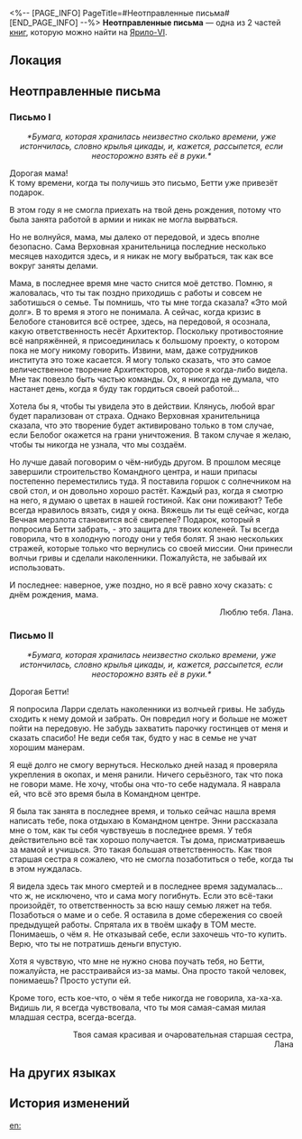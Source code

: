 <%-- [PAGE_INFO]
PageTitle=#Неотправленные письма#
[END_PAGE_INFO] --%>
{{Дополнить}}
{{Книга Инфобокс
|id           = 102
|partIds      = 190233;190234
|Название     = 
|Изображение  = Иконка Письмо.png
|Мир          = Ярило-VI
|Томов        = 2
|Автор        = <!--нужно добавить-->
|Описание     = На маленьком клочке бумаги записаны леденящий холод и тепло Белобога минувших дней. Это пережиток и своего рода свидетельство прошлого.
|Том1         = {{tx}}
|Источник1    = {{tx|Отсутствует источник}}
|Том2         = {{tx}}
|Источник2    = {{tx|Отсутствует источник}}
|Персонажи    = 
|Фракции      = 
}}
'''Неотправленные письма''' — одна из 2 частей [[Книги|книг]], которую можно найти на [[Ярило-VI]].

==Локация==
{{Отметка карты|<!--название карты-->|<!--id отметки-->}}

==Неотправленные письма==
===Письмо I===
<div align="center">''*Бумага, которая хранилась неизвестно сколько времени, уже истончилась, словно крылья цикады, и, кажется, рассыпется, если неосторожно взять её в руки.*''</div>

Дорогая мама!<br />
К тому времени, когда ты получишь это письмо, Бетти уже привезёт подарок.

В этом году я не смогла приехать на твой день рождения, потому что была занята работой в армии и никак не могла вырваться.

Но не волнуйся, мама, мы далеко от передовой, и здесь вполне безопасно. Сама Верховная хранительница последние несколько месяцев находится здесь, и я никак не могу выбраться, так как все вокруг заняты делами.

Мама, в последнее время мне часто снится моё детство. Помню, я жаловалась, что ты так поздно приходишь с работы и совсем не заботишься о семье. Ты помнишь, что ты мне тогда сказала? «Это мой долг». В то время я этого не понимала. А сейчас, когда кризис в Белобоге становится всё острее, здесь, на передовой, я осознала, какую ответственность несёт Архитектор. Поскольку противостояние всё напряжённей, я присоединилась к большому проекту, о котором пока не могу никому говорить. Извини, мам, даже сотрудников института это тоже касается. Я могу только сказать, что это самое величественное творение Архитекторов, которое я когда-либо видела. Мне так повезло быть частью команды. Ох, я никогда не думала, что настанет день, когда я буду так гордиться своей работой...

Хотела бы я, чтобы ты увидела это в действии. Клянусь, любой враг будет парализован от страха. Однако Верховная хранительница сказала, что это творение будет активировано только в том случае, если Белобог окажется на грани уничтожения. В таком случае я желаю, чтобы ты никогда не узнала, что мы создаём.

Но лучше давай поговорим о чём-нибудь другом. В прошлом месяце завершили строительство Командного центра, и наши припасы постепенно переместились туда. Я поставила горшок с солнечником на свой стол, и он довольно хорошо растёт. Каждый раз, когда я смотрю на него, я думаю о цветах в нашей гостиной. Как они поживают? Тебе всегда нравилось вязать, сидя у окна. Вяжешь ли ты ещё сейчас, когда Вечная мерзлота становится всё свирепее? Подарок, который я попросила Бетти забрать, - это защита для твоих коленей. Ты всегда говорила, что в холодную погоду они у тебя болят. Я знаю нескольких стражей, которые только что вернулись со своей миссии. Они принесли волчьи гривы и сделали наколенники. Пожалуйста, не забывай их использовать.

И последнее: наверное, уже поздно, но я всё равно хочу сказать: с днём рождения, мама.<br /><div align="right">Люблю тебя. Лана.</div>

===Письмо II===
<div align="center">''*Бумага, которая хранилась неизвестно сколько времени, уже истончилась, словно крылья цикады, и, кажется, рассыпется, если неосторожно взять её в руки.*''</div>

Дорогая Бетти!

Я попросила Ларри сделать наколенники из волчьей гривы. Не забудь сходить к нему домой и забрать. Он повредил ногу и больше не может пойти на передовую. Не забудь захватить парочку гостинцев от меня и сказать спасибо! Не веди себя так, будто у нас в семье не учат хорошим манерам.

Я ещё долго не смогу вернуться. Несколько дней назад я проверяла укрепления в окопах, и меня ранили. Ничего серьёзного, так что пока не говори маме. Не хочу, чтобы она что-то себе надумала. Я наврала ей, что всё это время была в Командном центре.

Я была так занята в последнее время, и только сейчас нашла время написать тебе, пока отдыхаю в Командном центре. Энни рассказала мне о том, как ты себя чувствуешь в последнее время. У тебя действительно всё так хорошо получается. Ты дома, присматриваешь за мамой и учишься. Это такая большая ответственность. Как твоя старшая сестра я сожалею, что не смогла позаботиться о тебе, когда ты в этом нуждалась.

Я видела здесь так много смертей и в последнее время задумалась... что ж, не исключено, что и сама могу погибнуть. Если это всё-таки произойдёт, то ответственность за всю нашу семью ляжет на тебя. Позаботься о маме и о себе. Я оставила в доме сбережения со своей предыдущей работы. Спрятала их в твоём шкафу в ТОМ месте. Понимаешь, о чём я. Не отказывай себе, если захочешь что-то купить. Верю, что ты не потратишь деньги впустую.

Хотя я чувствую, что мне не нужно снова поучать тебя, но Бетти, пожалуйста, не расстраивайся из-за мамы. Она просто такой человек, понимаешь? Просто уступи ей.

Кроме того, есть кое-что, о чём я тебе никогда не говорила, ха-ха-ха. Видишь ли, я всегда чувствовала, что ты моя самая-самая милая младшая сестра, всегда-всегда.<br /><div align="right">Твоя самая красивая и очаровательная старшая сестра, <br />Лана</div>

==На других языках==
{{На других языках
|en   = Unsent Letter
|zhs  = 未能寄出的家书
|zht  = 未能寄出的家書
|ja   = 出せなかった家族への手紙
|ko   = 부치지 못한 편지
|es   = Carta sin enviar
|fr   = Lettre non expédiée
|ru   = Неотправленные письма
|th   = จดหมายถึงครอบครัวที่ไม่ได้ส่ง
|vi   = Lá Thư Nhà Chưa Thể Gửi
|de   = Nicht zugestellter Brief von zu Hause
|id   = Surat untuk Keluarga yang Tak Terkirim
|pt   = Carta Não Enviada
}}

==История изменений==
{{История изменений|3.5}}

[[en:]]